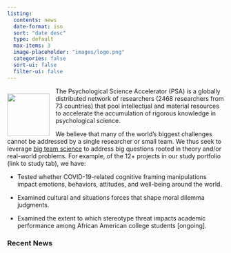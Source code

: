 ```yaml
---
listing:
  contents: news
  date-format: iso
  sort: "date desc"
  type: default
  max-items: 3
  image-placeholder: "images/logo.png"
  categories: false
  sort-ui: false
  filter-ui: false
---
```


<img src="images/logo.png" style="float:left; padding: 1em 1em 0 0; width: 7em; min-width: 50px;"/>

The Psychological Science Accelerator (PSA) is a globally distributed network of researchers (2468 researchers from 73 countries) that pool intellectual and material resources to accelerate the accumulation of rigorous knowledge in psychological science.

We believe that many of the world's biggest challenges cannot be addressed by a single researcher or small team. We thus seek to leverage [big team science](https://www.nature.com/articles/d41586-022-00150-2) to address big questions rooted in theory and/or real-world problems. For example, of the 12+ projects in our study portfolio (link to study tab), we have:

-   Tested whether COVID-19-related cognitive framing manipulations impact emotions, behaviors, attitudes, and well-being around the world.

-   Examined cultural and situations forces that shape moral dilemma judgments.

-   Examined the extent to which stereotype threat impacts academic performance among African American college students [ongoing].

### Recent News
